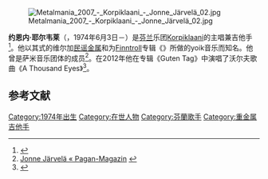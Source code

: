[[Image:Metalmania_2007_-_Korpiklaani_-_Jonne_Järvelä_02.jpg|thumb]]

'''约恩内·耶尔韦莱'''（{{lang-fi|Jonne Järvelä}}，1974年6月3日－）是[[芬兰|芬兰]]乐团[[Korpiklaani|Korpiklaani]]的主唱兼吉他手<ref>{{cite web|url={{Allmusic|class=artist|id=p669419|pure_url=yes}}|title=Biography: Korpiklaani|last=Monger|first=James Christopher|publisher=[[All_Media_Guide|AMG]]|accessdate=20 May 2010}}</ref>。他以其{{tsl|en|Joik|yoik}}式的维尔加[[民谣金属|民谣金属]]和为[[Finntroll|Finntroll]]专辑《{{tsl|en|Jaktens tid|Jaktens Tid}}》所做的yoik音乐而知名。他曾是萨米音乐团体{{tsl|en|Angelit|Angelin tytöt}}的成员<ref>[http://pagan-magazin.de/tag/jonne-jarvela/ Jonne Järvelä « Pagan-Magazin] {{webarchive|url=https://web.archive.org/web/20140228091215/http://pagan-magazin.de/tag/jonne-jarvela/ |date=2014-02-28 }}</ref>。在2012年他在专辑《Guten Tag》中演唱了沃尔夫歌曲《A Thousand Eyes》<ref>{{Cite web |url=http://www.stormbringer.at/reviews.php?id=8376 |title=STORMBRINGER-Review: VARG - Guten Tag (CD) |access-date=2013-06-13 |archive-date=2015-07-08 |archive-url=https://web.archive.org/web/20150708111837/http://www.stormbringer.at/reviews.php?id=8376 |dead-url=no }}</ref>。

== 参考文献 ==
{{Reflist}}

{{Authority control}}
{{DEFAULTSORT:Jarvela, Jonne}}

[[Category:1974年出生|Category:1974年出生]]
[[Category:在世人物|Category:在世人物]]
[[Category:芬蘭歌手|Category:芬蘭歌手]]
[[Category:重金属吉他手|Category:重金属吉他手]]

{{singer-stub}}